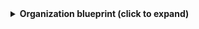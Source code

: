 <details>
<summary><b>Organization blueprint (click to expand)</b></summary>

```json showLineNumbers
{
  "identifier": "githubOrganization",
  "description": "This blueprint represents a service in our software catalog",
  "title": "Organization",
  "icon": "Github",
  "schema": {
    "properties": {
      "login": {
        "type": "string",
        "title": "Organization Login",
        "description": "The GitHub organization login name"
      },
      "id": {
        "type": "number",
        "title": "Organization ID",
        "description": "GitHub organization ID"
      },
      "nodeId": {
        "type": "string",
        "title": "Node ID",
        "description": "GitHub GraphQL node ID"
      },
      "url": {
        "type": "string",
        "title": "API URL",
        "description": "GitHub API URL for the organization"
      },
      "reposUrl": {
        "type": "string",
        "title": "Repositories URL",
        "description": "URL to organization's repositories"
      },
      "eventsUrl": {
        "type": "string",
        "title": "Events URL",
        "description": "URL to organization's events"
      },
      "hooksUrl": {
        "type": "string",
        "title": "Webhooks URL",
        "description": "URL to organization's webhooks"
      },
      "issuesUrl": {
        "type": "string",
        "title": "Issues URL",
        "description": "URL to organization's issues"
      },
      "membersUrl": {
        "type": "string",
        "title": "Members URL",
        "description": "URL to organization's members"
      },
      "publicMembersUrl": {
        "type": "string",
        "title": "Public Members URL",
        "description": "URL to organization's public members"
      },
      "avatarUrl": {
        "type": "string",
        "title": "Avatar URL",
        "description": "Organization avatar image URL"
      },
      "description": {
        "type": "string",
        "title": "Description",
        "description": "Organization description"
      }
    },
    "required": []
  },
  "mirrorProperties": {},
  "calculationProperties": {},
  "aggregationProperties": {},
  "relations": {}
}
```

</details>

